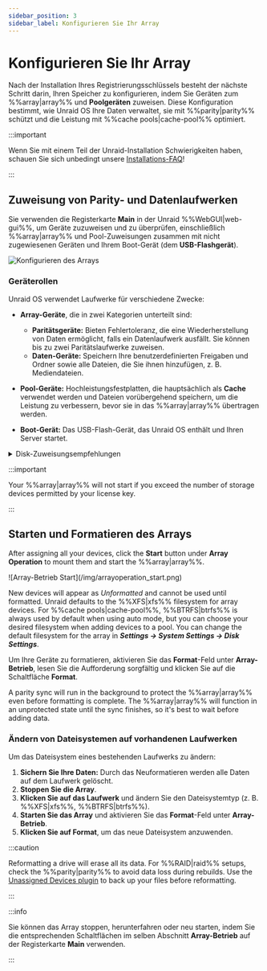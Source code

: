```yaml
---
sidebar_position: 3
sidebar_label: Konfigurieren Sie Ihr Array
---
```


# Konfigurieren Sie Ihr Array

Nach der Installation Ihres Registrierungsschlüssels besteht der nächste Schritt darin, Ihren Speicher zu konfigurieren, indem Sie Geräten zum %%array|array%% und **Poolgeräten** zuweisen. Diese Konfiguration bestimmt, wie Unraid OS Ihre Daten verwaltet, sie mit %%parity|parity%% schützt und die Leistung mit %%cache pools|cache-pool%% optimiert.

:::important

Wenn Sie mit einem Teil der Unraid-Installation Schwierigkeiten haben, schauen Sie sich unbedingt unsere [Installations-FAQ](../../troubleshooting/faq.mdx#installation)!

:::

## Zuweisung von Parity- und Datenlaufwerken

Sie verwenden die Registerkarte **Main** in der Unraid %%WebGUI|web-gui%%, um Geräte zuzuweisen und zu überprüfen, einschließlich %%array|array%% und Pool-Zuweisungen zusammen mit nicht zugewiesenen Geräten und Ihrem Boot-Gerät (dem **USB-Flashgerät**).

![Konfigurieren des Arrays](/img/configuringarray1.png)

### Geräterollen

Unraid OS verwendet Laufwerke für verschiedene Zwecke:

- **Array-Geräte**, die in zwei Kategorien unterteilt sind:
  - **Paritätsgeräte:** Bieten Fehlertoleranz, die eine Wiederherstellung von Daten ermöglicht, falls ein Datenlaufwerk ausfällt. Sie können bis zu zwei Paritätslaufwerke zuweisen.
  - **Daten-Geräte:** Speichern Ihre benutzerdefinierten Freigaben und Ordner sowie alle Dateien, die Sie ihnen hinzufügen, z. B. Mediendateien.

- **Pool-Geräte:** Hochleistungsfestplatten, die hauptsächlich als **Cache** verwendet werden und Dateien vorübergehend speichern, um die Leistung zu verbessern, bevor sie in das %%array|array%% übertragen werden.

- **Boot-Gerät:** Das USB-Flash-Gerät, das Unraid OS enthält und Ihren Server startet.

<details>
  <summary>Disk-Zuweisungsempfehlungen</summary>

  Diese Empfehlungen zur Datenträgerzuweisung sind darauf ausgelegt, Ihr Unraid-%%array|array%% zu optimieren, die Leistung zu steigern, den Datenschutz zu gewährleisten und die zukünftige Erweiterungsmöglichkeiten zu verbessern. Indem Sie diesen folgen, können Sie Ihre Speichereinheiten effektiv maximieren und gängige Setup-Probleme vermeiden.

  1. **Select the largest %%parity device|parity-drives%%:**
     Always choose the largest available storage device as your %%parity device|parity-drives%%(s). When expanding your %%array|array%%, data disks must be equal to or smaller than your %%parity device|parity-drives%%(s). You should purchase the largest **HDD** for your initial %%parity device|parity-drives%% to avoid future limitations. For dual %%parity disks|parity-drives%%, each parity disk must be greater than or equal to the largest data disk.

  2. **Utilize HDDs for the %%array|array%% and SSD/NVMe drives for pools:**
     For optimal performance, use **HDDs** as the primary storage devices in the %%array|array%% for general storage and %%parity|parity%% protection. Assign **SSD** or **NVMe** drives to a %%cache pool|cache-pool%% or dedicated pool to enhance high-speed read and write operations. This setup improves overall performance by taking advantage of the strengths of each type of drive.

  3. **Protect cached data with a %%multi-device pool|multi-device-pool%%:**
     To safeguard cached data, assign more than one device to the %%cache pool|cache-pool%%. A single device does not offer protection from data loss. %%Cache pools|cache-pool%% can be expanded on demand.

  :::warning
  SSD support is experimental in the %%array|array%%. Some SSDs may not perform well due to variations in %%TRIM/Discard|trim-discard%% implementation, which could lead to undesirable results. This does not apply to %%cache pools|cache-pool%%. [Learn more about filesystem options here](../../using-unraid-to/manage-storage/file-systems.mdx).
  :::

  :::note
  SSD-basierte Pools sind optimal für Anwendungen und virtuelle Maschinen, da sie die SSD-Leistung für schnellere Interaktionen nutzen. [Hier erfahren Sie mehr über die Ausführung von Anwendungen](../../using-unraid-to/run-docker-containers/overview.mdx).
  :::
</details>

:::important

Your %%array|array%% will not start if you exceed the number of storage devices permitted by your license key.

:::

## Starten und Formatieren des Arrays

After assigning all your devices, click the **Start** button under **Array Operation** to mount them and start the %%array|array%%.

<div style={{ margin: 'auto', maxWidth: '500px'}}>
  ![Array-Betrieb Start](/img/arrayoperation_start.png)
</div>

New devices will appear as *Unformatted* and cannot be used until formatted. Unraid defaults to the %%XFS|xfs%% filesystem for array devices. For %%cache pools|cache-pool%%, %%BTRFS|btrfs%% is always used by default when using auto mode, but you can choose your desired filesystem when adding devices to a pool. You can change the default filesystem for the array in ***Settings → System Settings → Disk Settings***.

Um Ihre Geräte zu formatieren, aktivieren Sie das **Format**-Feld unter **Array-Betrieb**, lesen Sie die Aufforderung sorgfältig und klicken Sie auf die Schaltfläche **Format**.

A parity sync will run in the background to protect the %%array|array%% even before formatting is complete. The %%array|array%% will function in an unprotected state until the sync finishes, so it's best to wait before adding data.

### Ändern von Dateisystemen auf vorhandenen Laufwerken

Um das Dateisystem eines bestehenden Laufwerks zu ändern:

1. **Sichern Sie Ihre Daten:** Durch das Neuformatieren werden alle Daten auf dem Laufwerk gelöscht.
2. **Stoppen Sie die Array**.
3. **Klicken Sie auf das Laufwerk** und ändern Sie den Dateisystemtyp (z. B. %%XFS|xfs%%, %%BTRFS|btrfs%%).
4. **Starten Sie das Array** und aktivieren Sie das **Format**-Feld unter **Array-Betrieb**.
5. **Klicken Sie auf Format**, um das neue Dateisystem anzuwenden.

:::caution

Reformatting a drive will erase all its data. For %%RAID|raid%% setups, check the %%parity|parity%% to avoid data loss during rebuilds. Use the [Unassigned Devices plugin](https://unraid.net/community/apps?q=unassigned+devices#r:~:text=don%27t%20be%20carefull!!!-,Unassigned%20Devices,-dlandon) to back up your files before reformatting.

:::

:::info

Sie können das Array stoppen, herunterfahren oder neu starten, indem Sie die entsprechenden Schaltflächen im selben Abschnitt **Array-Betrieb** auf der Registerkarte **Main** verwenden.

:::
